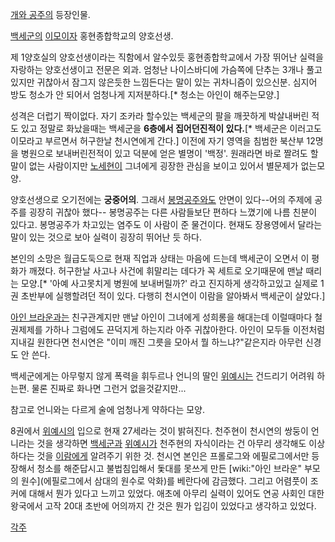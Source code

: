 [[개와 공주]]의 등장인물.

[[백세군]]의 [[이모]]이자 홍현종합학교의 양호선생. 

제 1양호실의 양호선생이라는 직함에서 알수있듯 홍현종합학교에서 가장 뛰어난 실력을 자랑하는 양호선생이고 전문은 외과. 엄청난 나이스바디에 가슴쪽에 단추는 3개나 풀고있지만 귀찮아서 잠그지 않은듯한 느낌든다는 말이 있는 귀차니즘이 있으신분. 심지어 방도 청소가 안 되어서 엄청나게 지저분하다.[* 청소는 아인이 해주는모양.] 

성격은 더럽기 짝이없다. 자기 조카라 할수있는 백세군의 팔을 깨끗하게 박살내버린 적도 있고 정말로 화났을때는 백세군을 '''6층에서 집어던진적이 있다.'''[* 백세군은 이러고도 이모라고 부르면서 허구한날 천시연에게 간다.] 이전에 자기 영역을 침범한 북산부 12명을 병원으로 보내버린전적이 있고 덕분에 얻은 별명이 '백정'. 원래라면 바로 짤려도 할말이 없는 사람이지만 [[노세현]]이 그녀에게 굉장한 관심을 보이고 있어서 별문제가 없는모양.

양호선생으로 오기전에는 '''궁중어의'''. 그래서 [[봉명공주]]와도 안면이 있다--어의 주제에 공주를 굉장히 귀찮아 했다--  봉명공주는 다른 사람들보단 편하다 느꼈기에 나름 친분이 있다고. 봉명공주가 차고있는 염주도 이 사람이 준 물건이다. 현재도 장용영에서 달라는 말이 있는 것으로 보아 실력이 굉장히 뛰어난 듯 하다.

본인의 소망은 월급도둑으로 현재 직업과 상태는 마음에 드는데 백세군이 오면서 이 평화가 깨졌다. 허구한날 사고나 사건에 휘말리는 데다가 꼭 세트로 오기때문에 맨날 때리는 모양.[* '아예 사고못치게 병원에 보내버릴까?' 라고 진지하게 생각하고있고 실제로 1권 초반부에 실행할려던 적이 있다. 다행히 천시연이 이람을 알아봐서 백세군이 살았다.]

[[아인 브라운]]과는 친구관계지만 맨날 아인이 그녀에게 성희롱을 해대는데 이럴때마다 철권제제를 가하나 그럼에도 끈덕지게 하는지라 아주 귀찮아한다. 아인이 모두들 이전처럼 지내길 원한다면 천시연은 "이미 깨진 그릇을 모아서 뭘 하느냐?"같은지라 아무런 신경도 안 쓴다.

백세군에게는 아무렇지 않게 폭력을 휘두르나 언니의 딸인 [[위예시]]는 건드리기 어려워 하는편. 물론 진짜로 화나면 그런거 없을것같지만...

참고로 언니와는 다르게 술에 엄청나게 약하다는 모양.

8권에서 [[위예시]]의 입으로 현재 27세라는 것이 밝혀진다. 천주현이 천시연의 쌍둥이 언니라는 것을 생각하면 [[백세군]]과 [[위예시]]가 천주현의 자식이라는 건 아무리 생각해도 이상하다는 것을 [[이람]]에게 알려주기 위한 것. 천시연 본인은 프롤로그와 에필로그에서만 등장해서 청소를 해준답시고 불법침입해서 돛대를 못쓰게 만든 [wiki:"아인 브라운" 부모의 원수](에필로그에서 삼대의 원수로 악화)를 베란다에 감금했다. 그리고 어렴풋이 조커에 대해서 뭔가 있다고 느끼고 있었다. 애초에 아무리 실력이 있어도 연공 사회인 대한 왕국에서 고작 20대 초반에 어의까지 간 것은 뭔가 입김이 있었다고 생각하고 있었다.

[[각주]]
